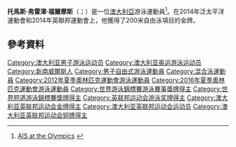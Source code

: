 {{Infobox swimmer
| name           = 托馬斯·弗雷澤·福爾摩斯<br />''Thomas Fraser-Holmes''
| image          = Kazan 2015 - Fraser-Holmes medley 200m semi.JPG
| image_size     =
| caption        = 
| fullname       = Thomas William Fraser-Holmes
| nicknames      = 
| national_team  = {{AUS}}
| strokes        = 自由式、混合式
| club           = Miami
| coach          = Denis Cotterell<ref>{{cite web |url=http://www.swimvortex.com/emily-seebohm-riding-golden-wave-to-rio-with-a-159-australian-200-back-record/ |archive-url=https://web.archive.org/web/20151208121253/http://www.swimvortex.com/emily-seebohm-riding-golden-wave-to-rio-with-a-159-australian-200-back-record/ |dead-url=yes |archive-date=December 8, 2015 |title=Emily Seebohm Riding Golden wave To Rio With A 1:59 Australian 200 Back S/C Record |first1=Craig |last1=Lord |date=November 26, 2015 |publisher=Swimvortex |access-date=November 27, 2015 }}</ref>
| collegeteam    = 
| birth_date     = {{Birth date and age|1991|10|9|df=y}}
| birth_place    = [[纽卡斯尔_(新南威尔士州)|纽卡斯尔]]
| death_date     = 
| death_place    = 
| height         = {{convert|1.94|m|ftin|abbr=on}}
| weight         = {{convert|85|kg|lb|abbr=on}}
| medaltemplates = 
{{MedalSport|男子[[游泳|游泳]]}}
{{MedalCountry|{{AUS}}}}
{{MedalCompetition|[[世界游泳錦標賽|世界長池游泳錦標賽]]}}
{{MedalGold|[[2019年世界游泳錦標賽|2019年 光州]]|4×200公尺自由式接力}}
{{MedalBronze|[[2015年世界游泳錦標賽|2015年 喀山]]|4×200公尺自由式接力}}
{{MedalCompetition|[[世界短池游泳錦標賽|世界短池游泳錦標賽]]}}
{{MedalSilver|[[2018年世界短道游泳錦標賽|2018年 杭州]]|400公尺混合式}}
}}

'''托馬斯·弗雷澤·福爾摩斯'''（{{lang-en|Thomas Fraser-Holmes}}；{{bd|1991年|10月9日}}）是一位[[澳大利亞|澳大利亞]]游泳運動員<ref>[http://www.ausport.gov.au/ais/history/achievements/olympics AIS at the Olympics] {{webarchive|url=https://web.archive.org/web/20110606223207/http://www.ausport.gov.au/ais/history/achievements/olympics |date=2011-06-06 }}</ref>。在2014年泛太平洋運動會和2014年英聯邦運動會上，他獲得了200米自由泳項目的金牌。

==參考資料==
{{Reflist}}

{{DEFAULTSORT:Fraser-Holmes, Thomas}}
[[Category:澳大利亚男子游泳运动员|Category:澳大利亚男子游泳运动员]]
[[Category:澳大利亚奥运游泳运动员|Category:澳大利亚奥运游泳运动员]]
[[Category:新南威爾斯人|Category:新南威爾斯人]]
[[Category:男子自由式游泳運動員|Category:男子自由式游泳運動員]]
[[Category:混合泳運動員|Category:混合泳運動員]]
[[Category:2012年夏季奧林匹克運動會游泳運動員|Category:2012年夏季奧林匹克運動會游泳運動員]]
[[Category:2016年夏季奧林匹克運動會游泳運動員|Category:2016年夏季奧林匹克運動會游泳運動員]]
[[Category:世界游泳錦標賽游泳賽事獎牌得主|Category:世界游泳錦標賽游泳賽事獎牌得主]]
[[Category:世界短道游泳錦標賽獎牌得主|Category:世界短道游泳錦標賽獎牌得主]]
[[Category:英联邦运动会游泳奖牌得主|Category:英联邦运动会游泳奖牌得主]]
[[Category:澳大利亚英联邦运动会金牌得主|Category:澳大利亚英联邦运动会金牌得主]]
[[Category:澳大利亚英联邦运动会运动员|Category:澳大利亚英联邦运动会运动员]]
[[Category:澳大利亚英联邦运动会铜牌得主|Category:澳大利亚英联邦运动会铜牌得主]]